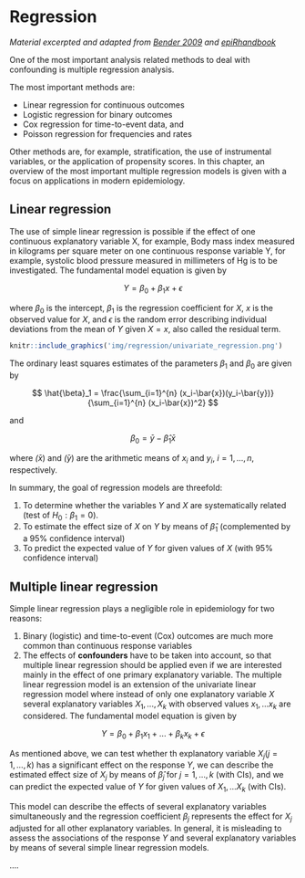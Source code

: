 # Regression {#regression}

*Material excerpted and adapted from [Bender 2009](https://www.hopkinsmedicine.org/gynecology_obstetrics/pdfs/medstudent/rtc2014/Epi%20Study%20Design%20and%20Exploratory%20Analyses_abb.pdf) and [epiRhandbook](https://www.epirhandbook.com/en/)*

One of the most important analysis related methods to deal with confounding is multiple regression analysis. 

The most important methods are:

* Linear regression for continuous outcomes
* Logistic regression for binary outcomes
* Cox regression for time-to-event data, and
* Poisson regression for frequencies and rates

Other methods are, for example, stratification, the use of instrumental variables, or the application of propensity scores. In this chapter, an overview of the most important multiple regression models is given with a focus on applications in modern epidemiology.

## Linear regression

The use of simple linear regression is possible if the effect of one continuous explanatory variable X, for example, Body mass index measured in kilograms per square meter on one continuous response variable Y, for example, systolic blood pressure measured in millimeters of Hg is to be investigated. The fundamental model equation is given by

$$
Y = \beta_0 + \beta_1x + \epsilon
$$

where $\beta_0$ is the intercept, $\beta_1$ is the regression coefficient for $X$, $x$ is the observed value for $X$, and $\epsilon$ is the random error describing individual deviations from the mean of $Y$ given $X=x$, also called the residual term.

```r
knitr::include_graphics('img/regression/univariate_regression.png')
```

The ordinary least squares estimates of the parameters $\beta_1$ and $\beta_0$ are given by

$$
\hat{\beta}_1 = \frac{\sum_{i=1}^{n} (x_i-\bar{x})(y_i-\bar{y})}{\sum_{i=1}^{n} (x_i-\bar{x})^2}
$$

and

$$
\beta_0 = \bar{y}-\hat{\beta}_1\bar{x}
$$

where $\bar(x)$ and $\bar(y)$ are the arithmetic means of $x_i$ and $y_i$, $i=1,...,n$, respectively.

In summary, the goal of regression models are threefold:

1. To determine whether the variables $Y$ and $X$ are systematically related (test of $H_0:\beta_1=0$).
2. To estimate the effect size of $X$ on $Y$ by means of $\hat{\beta}_1$ (complemented by a 95% confidence interval)
3. To predict the expected value of $Y$ for given values of $X$ (with 95% confidence interval)

## Multiple linear regression
Simple linear regression plays a negligible role in epidemiology for two reasons:

1. Binary (logistic) and time-to-event (Cox) outcomes are much more common than continuous response variables
2. The effects of **confounders** have to be taken into account, so that multiple linear regression should be applied even if we are interested mainly in the effect of one primary explanatory variable. The multiple linear regression model is an extension of the univariate linear regression model where instead of only one explanatory variable $X$ several explanatory variables $X_1,...,X_k$ with observed values $x_1,...x_k$ are considered. The fundamental model equation is given by

$$
Y = \beta_0 + \beta_1 x_1 + ... + \beta_k x_k + \epsilon
$$

As mentioned above, we can test whether th explanatory variable $X_j (j=1, ..., k)$ has a significant effect on the response $Y$, we can describe the estimated effect size of $X_j$ by means of $\hat{\beta}_j$ for $j=1,...,k$ (with CIs), and we can predict the expected value of $Y$ for given values of $X_1, ... X_k$ (with CIs).

This model can describe the effects of several explanatory variables simultaneously and the regression coefficient $\beta_j$ represents the effect for $X_j$ adjusted for all other explanatory variables. In general, it is misleading to assess the associations of the response $Y$ and several explanatory variables by means of several simple linear regression models.

....
